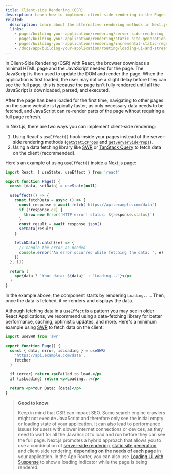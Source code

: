 ```yaml
---
title: Client-side Rendering (CSR)
description: Learn how to implement client-side rendering in the Pages Router.
related:
  description: Learn about the alternative rendering methods in Next.js.
  links:
    - pages/building-your-application/rendering/server-side-rendering
    - pages/building-your-application/rendering/static-site-generation
    - pages/building-your-application/rendering/incremental-static-regeneration
    - /docs/app/building-your-application/routing/loading-ui-and-streaming
---
```


In Client-Side Rendering (CSR) with React, the browser downloads a minimal HTML page and the JavaScript needed for the page. The JavaScript is then used to update the DOM and render the page. When the application is first loaded, the user may notice a slight delay before they can see the full page, this is because the page isn't fully rendered until all the JavaScript is downloaded, parsed, and executed.

After the page has been loaded for the first time, navigating to other pages on the same website is typically faster, as only necessary data needs to be fetched, and JavaScript can re-render parts of the page without requiring a full page refresh.

In Next.js, there are two ways you can implement client-side rendering:

1. Using React's `useEffect()` hook inside your pages instead of the server-side rendering methods ([`getStaticProps`](/docs/pages/building-your-application/data-fetching/get-static-props) and [`getServerSideProps`](/docs/pages/building-your-application/data-fetching/get-server-side-props)).
2. Using a data fetching library like [SWR](https://swr.vercel.app/) or [TanStack Query](https://tanstack.com/query/v3/) to fetch data on the client (recommended).

Here's an example of using `useEffect()` inside a Next.js page:

```jsx filename="pages/index.js"
import React, { useState, useEffect } from 'react'

export function Page() {
  const [data, setData] = useState(null)

  useEffect(() => {
    const fetchData = async () => {
      const response = await fetch('https://api.example.com/data')
      if (!response.ok) {
        throw new Error(`HTTP error! status: ${response.status}`)
      }
      const result = await response.json()
      setData(result)
    }

    fetchData().catch((e) => {
      // handle the error as needed
      console.error('An error occurred while fetching the data: ', e)
    })
  }, [])

  return (
    <p>{data ? `Your data: ${data}` : 'Loading...'}</p>
  )
}
```

In the example above, the component starts by rendering `Loading...`. Then, once the data is fetched, it re-renders and displays the data.

Although fetching data in a `useEffect` is a pattern you may see in older React Applications, we recommend using a data-fetching library for better performance, caching, optimistic updates, and more. Here's a minimum example using [SWR](https://swr.vercel.app/) to fetch data on the client:

```jsx filename="pages/index.js"
import useSWR from 'swr'

export function Page() {
  const { data, error, isLoading } = useSWR(
    'https://api.example.com/data',
    fetcher
  )

  if (error) return <p>Failed to load.</p>
  if (isLoading) return <p>Loading...</p>

  return <p>Your Data: {data}</p>
}
```

> **Good to know**:
>
> Keep in mind that CSR can impact SEO. Some search engine crawlers might not execute JavaScript and therefore only see the initial empty or loading state of your application. It can also lead to performance issues for users with slower internet connections or devices, as they need to wait for all the JavaScript to load and run before they can see the full page. Next.js promotes a hybrid approach that allows you to use a combination of [server-side rendering](/docs/pages/building-your-application/rendering/server-side-rendering), [static site generation](/docs/pages/building-your-application/rendering/static-site-generation), and client-side rendering, **depending on the needs of each page** in your application. In the App Router, you can also use [Loading UI with Suspense](/docs/app/building-your-application/routing/loading-ui-and-streaming) to show a loading indicator while the page is being rendered.
